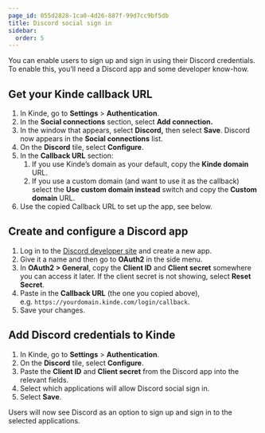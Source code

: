 ```yaml
---
page_id: 055d2828-1ca0-4d26-887f-99d7cc9bf5db
title: Discord social sign in
sidebar:
  order: 5
---
```


You can enable users to sign up and sign in using their Discord credentials. To enable this, you’ll need a Discord app and some developer know-how.

## **Get your Kinde callback URL**

1. In Kinde, go to **Settings** > **Authentication**.
2. In the **Social connections** section, select **Add connection.**
3. In the window that appears, select **Discord,** then select **Save**. Discord now appears in the **Social connections** list.
4. On the **Discord** tile, select **Configure**.
5. In the **Callback URL** section:
   1. If you use Kinde’s domain as your default, copy the **Kinde domain** URL.
   2. If you use a custom domain (and want to use it as the callback) select the **Use custom domain instead** switch and copy the **Custom domain** URL.
6. Use the copied Callback URL to set up the app, see below.

## **Create and configure a Discord app**

1. Log in to the [Discord developer site](https://discord.com/developers/applications/) and create a new app.
2. Give it a name and then go to **OAuth2** in the side menu.
3. In **OAuth2 > General**, copy the **Client ID** and **Client secret** somewhere you can access it later. If the client secret is not showing, select **Reset Secret**.
4. Paste in the **Callback URL** (the one you copied above), e.g. `https://yourdomain.kinde.com/login/callback`.
5. Save your changes.

## **Add Discord credentials to Kinde**

1. In Kinde, go to **Settings** > **Authentication**.
2. On the **Discord** tile, select **Configure**.
3. Paste the **Client ID** and **Client secret** from the Discord app into the relevant fields.
4. Select which applications will allow Discord social sign in.
5. Select **Save**.

Users will now see Discord as an option to sign up and sign in to the selected applications.
